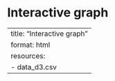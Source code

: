 # Interactive graph

---
title: "Interactive graph"
format: html
resources:
  - data_d3.csv
---

<style>
    .controls {
        margin-bottom: 20px;
    }
    .legend {
        font-size: 14px;
    }
    .legend rect {
        width: 20px;
        height: 20px;
        margin-right: 10px;
    }
    .legend text {
        vertical-align: middle;
    }
</style>


<div id="plot1"></div>
<div id="plot2"></div>



<script src="https://cdn.jsdelivr.net/npm/d3@7"></script>
<script src=""https://d3js.org/d3.v7.min.js""></script>

<script src="scripts/myscript.js"></script>
